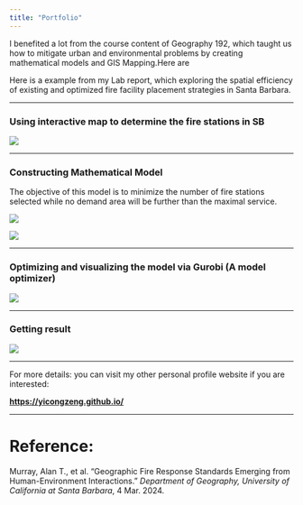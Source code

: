 ```yaml
---
title: "Portfolio"
---
```


I benefited a lot from the course content of Geography 192, which taught us how to mitigate urban and environmental problems by creating mathematical models and GIS Mapping.Here are

Here is a example from my Lab report, which exploring the spatial efficiency of existing and optimized fire facility placement strategies in Santa Barbara.

---

### Using interactive map to determine the fire stations in SB 

![](images/clipboard-3715857595.png)

---

### Constructing Mathematical Model

The objective of this model is to minimize the number of fire stations selected while no demand area will be further than the maximal service.

![](images/clipboard-4057484011.png)

![](images/clipboard-3313775924.png)

---

### Optimizing and visualizing the model via Gurobi (A model optimizer)

![](images/clipboard-250242181.png)

---

### Getting result

![](images/clipboard-3035731851.png)

---

For more details: you can visit my other personal profile website if you are interested:

[**https://yicongzeng.github.io/**](https://yicongzeng.github.io/)

---

# Reference:

Murray, Alan T., et al. "Geographic Fire Response Standards Emerging from Human-Environment Interactions." *Department of Geography, University of California at Santa Barbara*, 4 Mar. 2024.
